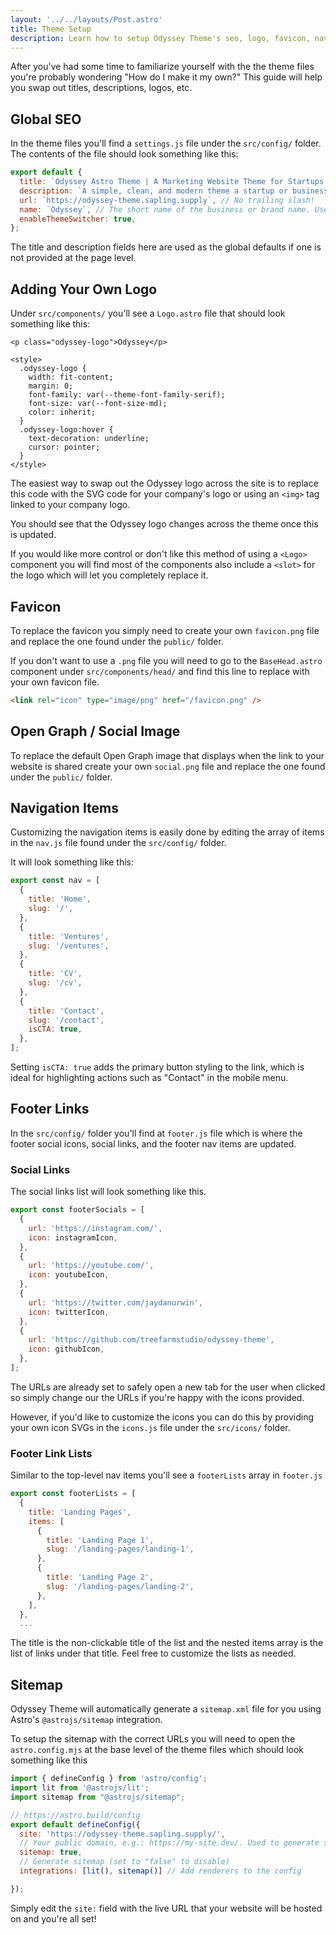 ```yaml
---
layout: '../../layouts/Post.astro'
title: Theme Setup
description: Learn how to setup Odyssey Theme's seo, logo, favicon, nav items, etc.
---
```


After you've had some time to familiarize yourself with the the theme files you're probably wondering "How do I make it my own?" This guide will help you swap out titles, descriptions, logos, etc.


## Global SEO

In the theme files you'll find a `settings.js` file under the `src/config/` folder. The contents of the file should look something like this:

```js
export default {
  title: `Odyssey Astro Theme | A Marketing Website Theme for Startups and Businesses`,
  description: `A simple, clean, and modern theme a startup or businesses' marketing website.`,
  url: `https://odyssey-theme.sapling.supply`, // No trailing slash!
  name: `Odyssey`, // The short name of the business or brand name. Used for things like the copyright in the footer.
  enableThemeSwitcher: true,
};  
```

The title and description fields here are used as the global defaults if one is not provided at the page level.

## Adding Your Own Logo

Under `src/components/` you'll see a `Logo.astro` file that should look something like this:

```astro
<p class="odyssey-logo">Odyssey</p>

<style>
  .odyssey-logo {
    width: fit-content;
    margin: 0;
    font-family: var(--theme-font-family-serif);
    font-size: var(--font-size-md);
    color: inherit;
  }
  .odyssey-logo:hover {
    text-decoration: underline;
    cursor: pointer;
  }
</style>
```

The easiest way to swap out the Odyssey logo across the site is to replace this code with the SVG code for your company's logo or using an `<img>` tag linked to your company logo.

You should see that the Odyssey logo changes across the theme once this is updated.

If you would like more control or don't like this method of using a `<Logo>` component you will find most of the components also include a `<slot>` for the logo which will let you completely replace it.

## Favicon

To replace the favicon you simply need to create your own `favicon.png` file and replace the one found under the `public/` folder.

If you don't want to use a `.png` file you will need to go to the `BaseHead.astro` component under `src/components/head/` and find this line to replace with your own favicon file.

```html
<link rel="icon" type="image/png" href="/favicon.png" />
```

## Open Graph / Social Image

To replace the default Open Graph image that displays when the link to your website is shared create your own `social.png` file and replace the one found under the `public/` folder.

## Navigation Items

Customizing the navigation items is easily done by editing the array of items in the `nav.js` file found under the `src/config/` folder.

It will look something like this:

```js
export const nav = [
  {
    title: 'Home',
    slug: '/',
  },
  {
    title: 'Ventures',
    slug: '/ventures',
  },
  {
    title: 'CV',
    slug: '/cv',
  },
  {
    title: 'Contact',
    slug: '/contact',
    isCTA: true,
  },
];
```

Setting `isCTA: true` adds the primary button styling to the link, which is ideal for highlighting actions such as "Contact" in the mobile menu.

## Footer Links

In the `src/config/` folder you'll find at `footer.js` file which is where the footer social icons, social links, and the footer nav items are updated.

### Social Links

The social links list will look something like this.

```js
export const footerSocials = [
  {
    url: 'https://instagram.com/',
    icon: instagramIcon,
  },
  {
    url: 'https://youtube.com/',
    icon: youtubeIcon,
  },
  {
    url: 'https://twitter.com/jaydanurwin',
    icon: twitterIcon,
  },
  {
    url: 'https://github.com/treefarmstudio/odyssey-theme',
    icon: githubIcon,
  },
];
```

The URLs are already set to safely open a new tab for the user when clicked so simply change our the URLs if you're happy with the icons provided.

However, if you'd like to customize the icons you can do this by providing your own icon SVGs in the `icons.js` file under the `src/icons/` folder.

### Footer Link Lists

Similar to the top-level nav items you'll see a `footerLists` array in `footer.js`

```js
export const footerLists = [
  {
    title: 'Landing Pages',
    items: [
      {
        title: 'Landing Page 1',
        slug: '/landing-pages/landing-1',
      },
      {
        title: 'Landing Page 2',
        slug: '/landing-pages/landing-2',
      },
    ],
  },
  ...
```

The title is the non-clickable title of the list and the nested items array is the list of links under that title. Feel free to customize the lists as needed.

## Sitemap

Odyssey Theme will automatically generate a `sitemap.xml` file for you using Astro's `@astrojs/sitemap` integration. 

To setup the sitemap with the correct URLs you will need to open the `astro.config.mjs` at the base level of the theme files which should look something like this

```js
import { defineConfig } from 'astro/config';
import lit from '@astrojs/lit';
import sitemap from "@astrojs/sitemap";

// https://astro.build/config
export default defineConfig({
  site: 'https://odyssey-theme.sapling.supply/',
  // Your public domain, e.g.: https://my-site.dev/. Used to generate sitemaps and canonical URLs.
  sitemap: true,
  // Generate sitemap (set to "false" to disable)
  integrations: [lit(), sitemap()] // Add renderers to the config

});
```

Simply edit the `site:` field with the live URL that your website will be hosted on and you're all set!